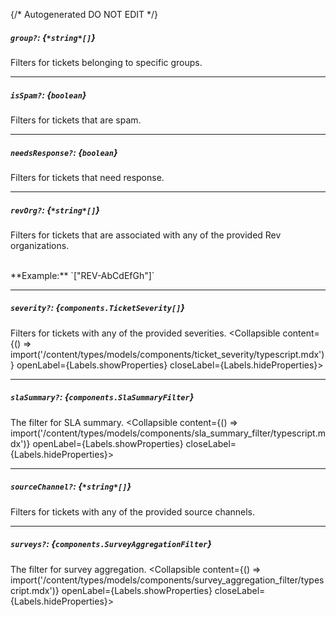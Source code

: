 {/* Autogenerated DO NOT EDIT  */}

##### `group?`: *{`*string*[]`}*
Filters for tickets belonging to specific groups.

---
##### `isSpam?`: *{`boolean`}*
Filters for tickets that are spam.

---
##### `needsResponse?`: *{`boolean`}*
Filters for tickets that need response.

---
##### `revOrg?`: *{`*string*[]`}*
Filters for tickets that are associated with any of the provided
Rev organizations.

<br/>
**Example:** `["REV-AbCdEfGh"]`

---
##### `severity?`: *{`components.TicketSeverity[]`}*
Filters for tickets with any of the provided severities.
<Collapsible content={() => import('/content/types/models/components/ticket_severity/typescript.mdx')} openLabel={Labels.showProperties} closeLabel={Labels.hideProperties}>
</Collapsible>

---
##### `slaSummary?`: *{`components.SlaSummaryFilter`}*
The filter for SLA summary.
<Collapsible content={() => import('/content/types/models/components/sla_summary_filter/typescript.mdx')} openLabel={Labels.showProperties} closeLabel={Labels.hideProperties}>
</Collapsible>

---
##### `sourceChannel?`: *{`*string*[]`}*
Filters for tickets with any of the provided source channels.


---
##### `surveys?`: *{`components.SurveyAggregationFilter`}*
The filter for survey aggregation.
<Collapsible content={() => import('/content/types/models/components/survey_aggregation_filter/typescript.mdx')} openLabel={Labels.showProperties} closeLabel={Labels.hideProperties}>
</Collapsible>


